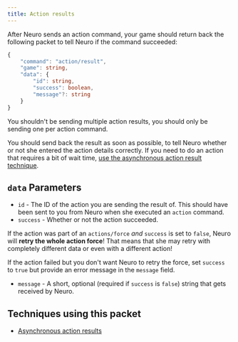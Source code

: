 ```yaml
---
title: Action results
---
```



After Neuro sends an action command, your game should return back the following packet to tell Neuro if the command succeeded:

```ts
{
	"command": "action/result",
	"game": string,
	"data": {
		"id": string,
		"success": boolean,
		"message"?: string
	}
}
```

<Aside type="caution">

You shouldn't be sending multiple action results, you should only be sending one per action command.

</Aside>

<Aside type="tip">

You should send back the result as soon as possible, to tell Neuro whether or not she entered the action details correctly.
If you need to do an action that requires a bit of wait time, [use the asynchronous action result technique](/base/techniques/asynchronous_action_results).

</Aside>

## `data` Parameters

- `id` - The ID of the action you are sending the result of. This should have been sent to you from Neuro when she executed an `action` command.
- `success` - Whether or not the action succeeded.

<Aside type="danger">

If the action was part of an `actions/force` _and_ `success` is set to `false`, Neuro will **retry the whole action force**! That means that she may retry with completely different data or even with a different action!

If the action failed but you don't want Neuro to retry the force, set `success` to `true` but provide an error message in the `message` field.

</Aside>

- `message` - A short, optional (required if `success` is `false`) string that gets received by Neuro.

## Techniques using this packet

- [Asynchronous action results](/base/techniques/async_action_results)
